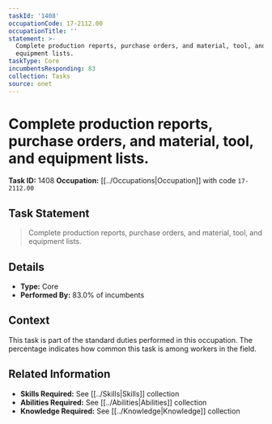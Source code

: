```yaml
---
taskId: '1408'
occupationCode: 17-2112.00
occupationTitle: ''
statement: >-
  Complete production reports, purchase orders, and material, tool, and
  equipment lists.
taskType: Core
incumbentsResponding: 83
collection: Tasks
source: onet
---
```

# Complete production reports, purchase orders, and material, tool, and equipment lists.

**Task ID:** 1408
**Occupation:** [[../Occupations|Occupation]] with code `17-2112.00`

## Task Statement

> Complete production reports, purchase orders, and material, tool, and equipment lists.

## Details

- **Type:** Core
- **Performed By:** 83.0% of incumbents

## Context

This task is part of the standard duties performed in this occupation. The percentage indicates how common this task is among workers in the field.

## Related Information

- **Skills Required:** See [[../Skills|Skills]] collection
- **Abilities Required:** See [[../Abilities|Abilities]] collection
- **Knowledge Required:** See [[../Knowledge|Knowledge]] collection
